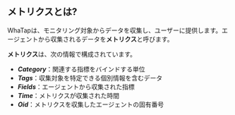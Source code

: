 ## メトリクスとは?

WhaTapは、モニタリング対象からデータを収集し、ユーザーに提供します。エージェントから収集されるデータを**メトリクス**と呼びます。 

<ImgLang img='metrics-overview.png' desc=''/>

**メトリクス**は、次の情報で構成されています。

- ***Category***：関連する指標をバインドする単位
- ***Tags***：収集対象を特定できる個別情報を含むデータ
- ***Fields***：エージェントから収集された指標
- ***Time***：メトリクスが収集された時間
- ***Oid***：メトリクスを収集したエージェントの固有番号
